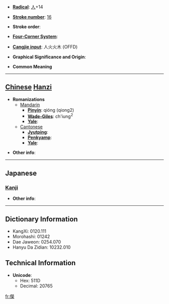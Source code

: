 * '''[[Wiktionary:Chinese radical index| Radical]]''': [[Wiktionary:Chinese radical index 人|人]]+14

* '''[[Wiktionary:Chinese total strokes index|Stroke number]]''': [[Wiktionary:Chinese total strokes index 16|16]]

* '''Stroke order''': 

* '''[[Wiktionary:Chinese four corner index|Four-Corner System]]''': 

* '''[[Wiktionary:Chinese Cangjie index|Cangjie input]]''': 人火火木 (OFFD)

* '''Graphical Significance and Origin''': 

* '''Common Meaning'''

----

== [[Chinese]] [[Hanzi]] ==

* '''Romanizations'''
** [[Mandarin]]
*** '''[[Pinyin]]''': qióng (qiong2)
*** '''[[Wade-Giles]]''': ch'iung<sup>2</sup>
*** '''[[Yale]]''': 
**[[Cantonese]]
***'''[[Jyutping]]''':
***'''[[Penkyamp]]''': 
***'''[[Yale]]''': 

* '''Other info''': 

----

==Japanese==
===[[Kanji]]===
{{kanji|on readings=[[けい]] (kei)
|kun readings=[[まつ]] (matsu)
}}

* '''Other info''':  

----

== Dictionary Information ==

* KangXi: 0120.111
* Morohashi: 01242
* Dae Jaweon: 0254.070
* Hanyu Da Zidian: 10232.010

== Technical Information ==

* '''Unicode''':
** Hex: 511D
** Decimal: 20765

[[fr:儝]]
